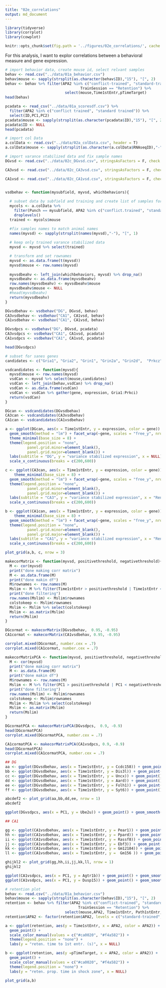 ```yaml
---
title: "02e_correlations"
output: md_document
---
```


```r
library(tidyverse) 
library(corrplot)
library(cowplot)

knitr::opts_chunk$set(fig.path = '../figures/02e_correlations/', cache = F)
```    
For this analysis, I want to explor correlations between a behavioral measure and gene expression.

```r
# import behavior data, create mouse id, select relvant samples
behav <- read.csv("../data/01a_behavior.csv") 
behav$mouse <- sapply(strsplit(as.character(behav$ID),"15"), "[", 2)
behav <- behav %>% filter(APA2 %in% c("conflict-trained", "standard-trained"),
                                  TrainSession == "Retention") %>% 
                           select(mouse,Time1stEntr,pTimeTarget) 
head(behav)
```
```r
pcadata <- read_csv("../data/01a_scoresdf.csv") %>%
  filter(APA2 %in% c("conflict trained", "standard trained")) %>%
  select(ID,PC1,PC2) 
pcadata$mouse <- sapply(strsplit(as.character(pcadata$ID),"15"), "[", 2)
pcadata$ID <- NULL
head(pcadata)
```


```r
# import col Data 
a.colData <- read.csv("../data/02a_colData.csv", header = T)
a.colData$mouse <- sapply(strsplit(as.character(a.colData$RNAseqID),"-"), "[", 1)

# import varance stabilized data and fix sample names
DGvsd <- read.csv("../data/02c_DGvsd.csv", stringsAsFactors = F, check.names = F, row.names = 1) 

CA3vsd <- read.csv("../data/02c_CA3vsd.csv", stringsAsFactors = F, check.names = F, row.names = 1) 

CA1vsd <- read.csv("../data/02c_CA1vsd.csv", stringsAsFactors = F, check.names = F, row.names = 1) 


vsdbehav <- function(mysubfield, myvsd, whichbehaviors){
  
  # subset data by subfield and training and create list of samples for substting
  mycols <- a.colData %>% 
    filter(Punch == mysubfield, APA2 %in% c("conflict.trained", "standard.trained")) %>% 
    droplevels()
  trained <- mycols$mouse

  #fix samples names to match animal names
  names(myvsd) <- sapply(strsplit(names(myvsd),"-"), "[", 1)
  
  # keep only trained varance stabilized data
  myvsd <- myvsd %>% select(trained)

  # transform and set rownames
  myvsd <- as.data.frame(t(myvsd))
  myvsd$mouse <- row.names(myvsd)
  
  myvsdbeahv <- left_join(whichbehaviors, myvsd) %>% drop_na()
  myvsdbeahv <- as.data.frame(myvsdbeahv)
  row.names(myvsdbeahv) <- myvsdbeahv$mouse
  myvsdbeahv$mouse <- NULL
  #head(myvsdbeahv)
  return(myvsdbeahv)
}

DGvsdbehav <- vsdbehav("DG", DGvsd, behav)
CA3vsdbehav <- vsdbehav("CA1", CA1vsd, behav)
CA1vsdbehav <- vsdbehav("CA1", CA1vsd, behav)

DGvsdpcs <- vsdbehav("DG", DGvsd, pcadata)
CA3vsdpcs <- vsdbehav("CA1", CA1vsd, pcadata)
CA1vsdpcs <- vsdbehav("CA1", CA1vsd, pcadata)

head(DGvsdpcs)
```





```r
# subset for sanes genes
candidates <- c("Gria1", "Gria2", "Grin1", "Grin2a", "Grin2d",  "Prkcz" , "Prkci")

vsdcandidates <- function(myvsd){
  myvsd$mouse <- row.names(myvsd)
  vsdCan <- myvsd %>% select(mouse,candidates)
  vsdCan <- left_join(behav,vsdCan) %>% drop_na()
  vsdCan <- as.data.frame(vsdCan)
  vsdCan <- vsdCan %>% gather(gene, expression, Gria1:Prkci)
  return(vsdCan)
}

DGcan <- vsdcandidates(DGvsdbehav)
CA3can <- vsdcandidates(CA3vsdbehav)
CA1can <- vsdcandidates(CA1vsdbehav)

a <- ggplot(DGcan, aes(x = Time1stEntr, y = expression, color = gene)) + geom_point() + 
  geom_smooth(method = "lm") + facet_wrap(~gene, scales = "free_y", nrow = 1) + 
  theme_minimal(base_size = 8) +
  theme(legend.position = "none",
          panel.grid.minor=element_blank(),
          panel.grid.major=element_blank()) + 
  labs(subtitle = "DG", y = "variance stabilized expression", x = NULL) + 
  scale_x_continuous(breaks = c(200,600))

c <- ggplot(CA3can, aes(x = Time1stEntr, y = expression, color = gene)) + geom_point() + 
    theme_minimal(base_size = 8) +
  geom_smooth(method = "lm") + facet_wrap(~gene, scales = "free_y", nrow = 1)  + 
  theme(legend.position = "none",
          panel.grid.minor=element_blank(),
          panel.grid.major=element_blank()) + 
  labs(subtitle = "CA3", y = "variance stabilized expression", x = "Rention: Time to 1st entrance (s)") + 
  scale_x_continuous(breaks = c(200,600))

b <- ggplot(CA1can, aes(x = Time1stEntr, y = expression, color = gene)) + geom_point() + 
    theme_minimal(base_size = 8) +
  geom_smooth(method = "lm") + facet_wrap(~gene, scales = "free_y", nrow = 1)  + 
  theme(legend.position = "none",
          panel.grid.minor=element_blank(),
          panel.grid.major=element_blank()) + 
  labs(subtitle = "CA1", y = "variance stabilized expression", x = "Rention: Time to 1st entrance (s)") + 
  scale_x_continuous(breaks = c(200,600))

plot_grid(a,b, c, nrow = 3)
```

```r
makecorMatrix <- function(myvsd, positivethreshold, negativethreshold){
  M <- cor(myvsd)
  print("done making corr matrix")
  M <- as.data.frame(M)
  print("done makin df")
  M$rownames <- row.names(M)
  Mslim <- M %>% filter(Time1stEntr > positivethreshold | Time1stEntr < negativethreshold)
  print("done filtering")
  row.names(Mslim) <- Mslim$rownames
  colstokeep <- Mslim$rownames
  Mslim <- Mslim %>% select(colstokeep)
  Mslim <- as.matrix(Mslim)
  return(Mslim)
}

DGcormat <- makecorMatrix(DGvsdbehav,  0.95, -0.95)
CA1cormat <- makecorMatrix(CA1vsdbehav, 0.95, -0.95)

corrplot.mixed(DGcormat, number.cex = .7)
corrplot.mixed(CA1cormat, number.cex = .7)
```

```r
makecorMatrixPCA <- function(myvsd, positivethreshold, negativethreshold){
  M <- cor(myvsd)
  print("done making corr matrix")
  M <- as.data.frame(M)
  print("done makin df")
  M$rownames <- row.names(M)
  Mslim <- M %>% filter(PC1 > positivethreshold | PC1 < negativethreshold)
  print("done filtering")
  row.names(Mslim) <- Mslim$rownames
  colstokeep <- Mslim$rownames
  Mslim <- Mslim %>% select(colstokeep)
  Mslim <- as.matrix(Mslim)
  return(Mslim)
}

DGcormatPCA <- makecorMatrixPCA(DGvsdpcs,  0.9, -0.9)
head(DGcormatPCA)
corrplot.mixed(DGcormatPCA, number.cex = .7)

CA1cormatPCA <- makecorMatrixPCA(CA1vsdpcs, 0.9, -0.9)
head(DGcormatPCA)
corrplot.mixed(CA1cormatPCA, number.cex = .7)
```


```r
## DG
aa <- ggplot(DGvsdbehav, aes(x = Time1stEntr, y = Ccdc158)) + geom_point() + geom_smooth(method = "lm",colour = "dark grey" ) + theme_classic(base_size = 8)
bb <- ggplot(DGvsdbehav, aes(x = Time1stEntr, y = Dis3l)) + geom_point() + geom_smooth(method = "lm",colour = "dark grey" ) + theme_classic(base_size = 8)
cc <- ggplot(DGvsdbehav, aes(x = Time1stEntr, y = Uncx)) + geom_point() + geom_smooth(method = "lm",colour = "dark grey" ) + theme_classic(base_size = 8)
dd <- ggplot(DGvsdbehav, aes(x = Time1stEntr, y = Aard)) + geom_point() + geom_smooth(method = "lm",colour = "dark grey" ) + theme_classic(base_size = 8)
ee <- ggplot(DGvsdbehav, aes(x = Time1stEntr, y = Folh1)) + geom_point() + geom_smooth(method = "lm",colour = "dark grey" ) + theme_classic(base_size = 8)
ff <- ggplot(DGvsdbehav, aes(x = Time1stEntr, y = Syt6)) + geom_point() + geom_smooth(method = "lm",colour = "dark grey" ) + theme_classic(base_size = 8)

abcdef2 <- plot_grid(aa,bb,dd,ee, nrow = 1)
abcdef2

ggplot(DGvsdpcs, aes(x = PC1, y = Ube2u)) + geom_point() + geom_smooth(method = "lm",colour = "dark grey" ) + theme_classic(base_size = 8)

## CA1

gg <- ggplot(CA1vsdbehav, aes(x = Time1stEntr, y = Pear1)) + geom_point() + geom_smooth(method = "lm",colour = "dark grey" ) + theme_classic(base_size = 8)
hh <- ggplot(CA1vsdbehav, aes(x = Time1stEntr, y = Ppard)) + geom_point() + geom_smooth(method = "lm",colour = "dark grey" ) + theme_classic(base_size = 8)
ii <- ggplot(CA1vsdbehav, aes(x = Time1stEntr, y = Rassf8)) + geom_point() + geom_smooth(method = "lm",colour = "dark grey" ) + theme_classic(base_size = 8)
jj <- ggplot(CA1vsdbehav, aes(x = Time1stEntr, y = Ebf3)) + geom_point() + geom_smooth(method = "lm",colour = "dark grey" ) + theme_classic(base_size = 8)
kk <- ggplot(CA1vsdbehav, aes(x = Time1stEntr, y = Gm12184)) + geom_point() + geom_smooth(method = "lm",colour = "dark grey" ) + theme_classic(base_size = 8)
ll <- ggplot(CA1vsdbehav, aes(x = Time1stEntr, y =  Gm156 )) + geom_point() + geom_smooth(method = "lm",colour = "dark grey" ) + theme_classic(base_size = 8)

ghijkl2 <- plot_grid(gg,hh,ii,jj,kk,ll, nrow = 1)
ghijkl2

ggplot(CA1vsdpcs, aes(x = PC1, y = Agtr1b)) + geom_point() + geom_smooth(method = "lm",colour = "dark grey" ) + theme_classic(base_size = 8)
ggplot(CA1vsdpcs, aes(x = PC1, y = Dusp15)) + geom_point() + geom_smooth(method = "lm",colour = "dark grey" ) + theme_classic(base_size = 8)

```


```r
# retention plot
behav <- read.csv("../data/01a_behavior.csv") 
behav$mouse <- sapply(strsplit(as.character(behav$ID),"15"), "[", 2)
retention <- behav %>% filter(APA2 %in% c("conflict-trained", "standard-trained"),
                                 TrainSession == "Retention") %>% 
                           select(mouse,APA2, Time1stEntr, Path1stEntr, pTimeTarget)
retention$APA2 <- factor(retention$APA2, levels = c("standard-trained", "conflict-trained"))

a <- ggplot(retention, aes(y = Time1stEntr, x = APA2, color = APA2)) +
  geom_point() + 
  scale_color_manual(values = c("#ca0020", "#f4a582")) +
  theme(legend.position = "none") +
  labs(y = "reten. time to 1st entr. (s)", x = NULL)

b <- ggplot(retention, aes(y =pTimeTarget, x = APA2, color = APA2)) +
  geom_point() + 
  scale_color_manual(values = c("#ca0020", "#f4a582")) +
  theme(legend.position = "none") +
  labs(y = "reten. prop. time in shock zone", x = NULL)

plot_grid(a,b)
```

